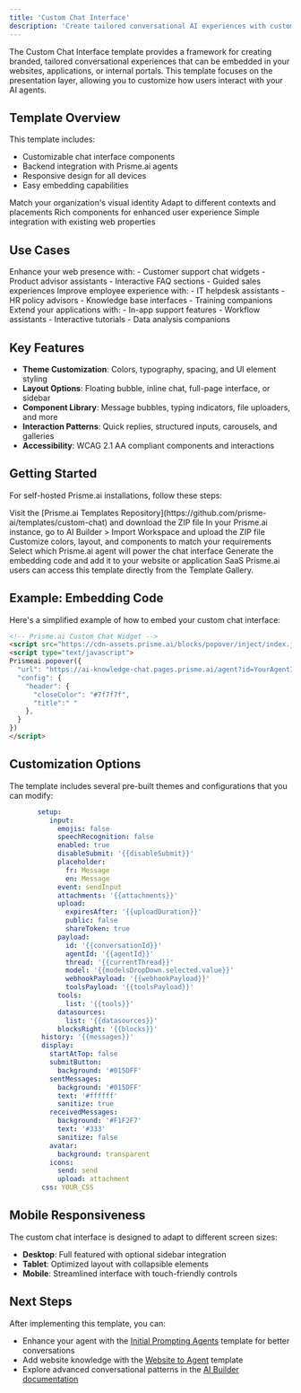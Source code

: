 ```yaml
---
title: 'Custom Chat Interface'
description: 'Create tailored conversational AI experiences with customizable chat interfaces'
---
```


The Custom Chat Interface template provides a framework for creating branded, tailored conversational experiences that can be embedded in your websites, applications, or internal portals. This template focuses on the presentation layer, allowing you to customize how users interact with your AI agents.

## Template Overview

This template includes:

- Customizable chat interface components
- Backend integration with Prisme.ai agents
- Responsive design for all devices
- Easy embedding capabilities

<CardGroup cols={2}>
  <Card title="Brand Alignment" icon="palette">
    Match your organization's visual identity
  </Card>
  <Card title="Flexible Layouts" icon="table-columns">
    Adapt to different contexts and placements
  </Card>
  <Card title="Interactive Elements" icon="hand-pointer">
    Rich components for enhanced user experience
  </Card>
  <Card title="Embedding Options" icon="code">
    Simple integration with existing web properties
  </Card>
</CardGroup>

## Use Cases

<Tabs>
  <Tab title="Website Integration">
    Enhance your web presence with:
    - Customer support chat widgets
    - Product advisor assistants
    - Interactive FAQ sections
    - Guided sales experiences
  </Tab>
  <Tab title="Internal Portals">
    Improve employee experience with:
    - IT helpdesk assistants
    - HR policy advisors
    - Knowledge base interfaces
    - Training companions
  </Tab>
  <Tab title="Custom Applications">
    Extend your applications with:
    - In-app support features
    - Workflow assistants
    - Interactive tutorials
    - Data analysis companions
  </Tab>
</Tabs>

## Key Features

- **Theme Customization**: Colors, typography, spacing, and UI element styling
- **Layout Options**: Floating bubble, inline chat, full-page interface, or sidebar
- **Component Library**: Message bubbles, typing indicators, file uploaders, and more
- **Interaction Patterns**: Quick replies, structured inputs, carousels, and galleries
- **Accessibility**: WCAG 2.1 AA compliant components and interactions

## Getting Started

For self-hosted Prisme.ai installations, follow these steps:

<Steps>
  <Step title="Download the Template">
    Visit the [Prisme.ai Templates Repository](https://github.com/prisme-ai/templates/custom-chat) and download the ZIP file
  </Step>
  <Step title="Import into Your Instance">
    In your Prisme.ai instance, go to AI Builder > Import Workspace and upload the ZIP file
  </Step>
  <Step title="Configure the Interface">
    Customize colors, layout, and components to match your requirements
  </Step>
  <Step title="Connect Your Agent">
    Select which Prisme.ai agent will power the chat interface
  </Step>
  <Step title="Deploy the Interface">
    Generate the embedding code and add it to your website or application
  </Step>
</Steps>

<Note>
SaaS Prisme.ai users can access this template directly from the Template Gallery.
</Note>

## Example: Embedding Code

Here's a simplified example of how to embed your custom chat interface:

```html
<!-- Prisme.ai Custom Chat Widget -->
<script src="https://cdn-assets.prisme.ai/blocks/popover/inject/index.js"></script>
<script type="text/javascript">
Prismeai.popover({
  "url": "https://ai-knowledge-chat.pages.prisme.ai/agent?id=YourAgentID",
  "config": {
    "header": {
      "closeColor": "#7f7f7f",
      "title":" "
    },
  }
})
</script>

```

## Customization Options

The template includes several pre-built themes and configurations that you can modify:

```yaml
       setup:
          input:
            emojis: false
            speechRecognition: false
            enabled: true
            disableSubmit: '{{disableSubmit}}'
            placeholder:
              fr: Message
              en: Message
            event: sendInput
            attachments: '{{attachments}}'
            upload:
              expiresAfter: '{{uploadDuration}}'
              public: false
              shareToken: true
            payload:
              id: '{{conversationId}}'
              agentId: '{{agentId}}'
              thread: '{{currentThread}}'
              model: '{{modelsDropDown.selected.value}}'
              webhookPayload: '{{webhookPayload}}'
              toolsPayload: '{{toolsPayload}}'
            tools:
              list: '{{tools}}'
            datasources:
              list: '{{datasources}}'
            blocksRight: '{{blocks}}'
        history: '{{messages}}'
        display:
          startAtTop: false
          submitButton:
            background: '#015DFF'
          sentMessages:
            background: '#015DFF'
            text: '#ffffff'
            sanitize: true
          receivedMessages:
            background: '#F1F2F7'
            text: '#333'
            sanitize: false
          avatar:
            background: transparent
          icons:
            send: send
            upload: attachment
        css: YOUR_CSS
```

## Mobile Responsiveness

The custom chat interface is designed to adapt to different screen sizes:

- **Desktop**: Full featured with optional sidebar integration
- **Tablet**: Optimized layout with collapsible elements
- **Mobile**: Streamlined interface with touch-friendly controls

## Next Steps

After implementing this template, you can:

- Enhance your agent with the [Initial Prompting Agents](/resources/templates/init-prompting-agents) template for better conversations
- Add website knowledge with the [Website to Agent](/resources/templates/website-to-agent) template
- Explore advanced conversational patterns in the [AI Builder documentation](/products/ai-builder/blocks)